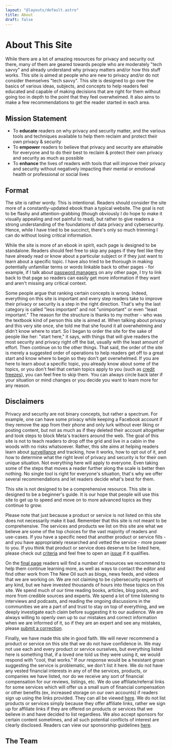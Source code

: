 ```yaml
---
layout: "@layouts/default.astro"
title: About
draft: false
---
```



# About This Site

While there are a lot of amazing resources for privacy and security out there, many of them are geared towards people who are moderately "tech savvy" and already understand why privacy matters and/or how this stuff works. This site is aimed at people who are new to privacy and/or do not consider themselves "tech savvy". This site is designed to go over the basics of various ideas, subjects, and concepts to help readers feel educated and capable of making decisions that are right for them without going too in depth to the point that they feel overwhelmed. It also aims to make a few recommendations to get the reader started in each area.

## Mission Statement

- To **educate** readers on why privacy and security matter, and the various tools and techniques available to help them reclaim and protect their own privacy & security
- To **empower** readers to believe that privacy and security are attainable for everyone and to do their best to reclaim & protect their own privacy and security as much as possible
- To **enhance** the lives of readers with tools that will improve their privacy and security without negatively impacting their mental or emotional health or professional or social lives

## Format

The site is rather wordy. This is intentional. Readers should consider the site more of a constantly-updated ebook than a typical website. The goal is not to be flashy and attention-grabbing (though obviously I do hope to make it visually appealing and not painful to read), but rather to give readers a strong understanding of the foundations of data privacy and cybersecurity. Hence, while I have tried to be succinct, there's only so much trimming I can do without losing critical information.

While the site is more of an ebook in spirit, each page is designed to be standalone. Readers should feel free to skip any pages if they feel like they have already read or know about a particular subject or if they just want to learn about a specific topic. I have also tried to be thorough in making potentially unfamiliar terms or words linkable back to other pages - for example, if I talk about [password managers](/guides/most-important/passwords) on any other page, I try to link back to that page so readers can easily get more information if they want and aren't missing any critical context.

Some people argue that ranking certain concepts is wrong. Indeed, everything on this site is important and every step readers take to improve their privacy or security is a step in the right direction. That's why the last category is called "less important" and not "unimportant" or even "least important." The reason for the structure is thanks to my mother - who was the textbook kind of person this site is aimed at. When talking about privacy and this very site once, she told me that she found it all overwhelming and didn't know where to start. So I began to order the site for the sake of people like her: "start here," it says, with things that will give readers the most security and privacy right off the bat, usually with the least amount of effort. Then continue on to the other things. That said, the order of the site is merely a suggested order of operations to help readers get off to a great start and know where to begin so they don't get overwhelmed. If you are here to learn about a specific topic, you already know about some of the topics, or you don't feel that certain topics apply to you (such as [credit freezes](/guides/most-important/credit)), you can feel free to skip them. You can always circle back later if your situation or mind changes or you decide you want to learn more for any reason.

## Disclaimers

Privacy and security are not binary concepts, but rather a spectrum. For example, one can have some privacy while keeping a Facebook account if they remove the app from their phone and only lurk without ever liking or posting content, but not as much as if they deleted their account altogether and took steps to block Meta's trackers around the web. The goal of this site is not to teach readers to drop off the grid and live in a cabin in the woods with no risks whatsoever. Rather, this site aims at helping readers learn about [surveillance](/guides/prologue/surveillance) and tracking, how it works, how to opt out of it, and how to determine what the right level of privacy and security is for their own unique situation. Not everything here will apply to everyone. Even taking some of the steps that moves a reader further along the scale is better then nothing. No single tool is right for everyone's situation, that's why we offer several recommendations and let readers decide what's best for them.

This site is not designed to be a comprehensive resource. This site is designed to be a beginner's guide. It is our hope that people will use this site to get up to speed and move on to more advanced topics as they continue to grow.

Please note that just because a product or service is not listed on this site does not necessarily make it bad. Remember that this site is not meant to be comprehensive. The services and products we list on this site are what we believe are some of the top choices for the vast majority of readers and use-cases. If you have a specific need that another product or service fills - and you have appropriately researched and vetted the service - more power to you. If you think that product or service does deserve to be listed here, please check out [criteria](/criteria) and feel free to open an [issue](/links#source-code-suggestions-and-issues) if it qualifies.

On the [final page](/links) readers will find a number of resources we recommend to help them continue learning more, as well as ways to contact the editor and find other work from The New Oil such as blogs, news feeds, and videos that we are working on. We are not claiming to be cybersecurity experts of any kind, but we have invested thousands of hours into these topics on this site. We spend much of our time reading books, articles, blog posts, and more from credible sources and experts. We spend a lot of time listening to interviews and podcasts, and reading the ongoing discussions in the communities we are a part of and trust to stay on top of everything, and we deeply investigate each claim before suggesting it to our audience. We are always willing to openly own up to our mistakes and correct information when we are informed of it, so if they are an expert and see any mistakes, please [submit a correction](/links#source-code-suggestions-and-issues).

Finally, we have made this site in good faith. We will never recommend a product or service on this site that we do not have confidence in. We may not use each and every product or service ourselves, but everything listed here is something that, if a loved one told us they were using it, we would respond with "cool, that works." If our response would be a hesistant groan suggesting the service is problematic, we don't list it here. We do not have any vested financial interests in any of of the services, products, or companies we have listed, nor do we receive any sort of financial compensation for our reviews, listings, etc. We do use affiliate/referral links for some services which will offer us a small sum of financial compensation or other benefits (ex, increased storage on our own accounts) if readers sign up using the links provided. They can all be viewed [here](/support#affiliate-links). We do not list products or services simply because they offer affiliate links, rather we sign up for affiliate links if they are offered on products or services that we believe in and have decided to list regardless. We also accept sponsors for certain content sometimes, and all such potential conflicts of interest are clearly disclosed. Readers can view our sponsorship guidelines [here](/sponsorships).

## The Team

<TeamList members={teamMembersList} />
